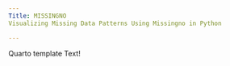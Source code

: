 ```yaml
---
Title: MISSINGNO
Visualizing Missing Data Patterns Using Missingno in Python

---
```


Quarto template Text!
